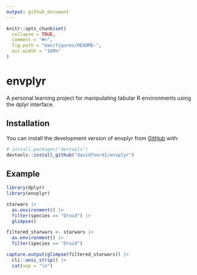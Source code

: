 ```yaml
---
output: github_document
---
```


<!-- README.md is generated from README.Rmd. Please edit that file -->

```r
knitr::opts_chunk$set(
  collapse = TRUE,
  comment = "#>",
  fig.path = "man/figures/README-",
  out.width = "100%"
)
```

# envplyr

<!-- badges: start -->
<!-- badges: end -->

A personal learning project for manipulating tabular R environments using the
dplyr interface.

## Installation

You can install the development version of envplyr from [GitHub](https://github.com/) with:

``` r
# install.packages("devtools")
devtools::install_github("davidfoord1/envplyr")
```

## Example

```r
library(dplyr)
library(envplyr)
```

```r
starwars |> 
  as.environment() |> 
  filter(species == "Droid") |> 
  glimpse()
```

```r
filtered_starwars <- starwars |> 
  as.environment() |> 
  filter(species == "Droid") 

capture.output(glimpse(filtered_starwars)) |> 
  cli::ansi_strip() |> 
  cat(sep = "\n")
```


